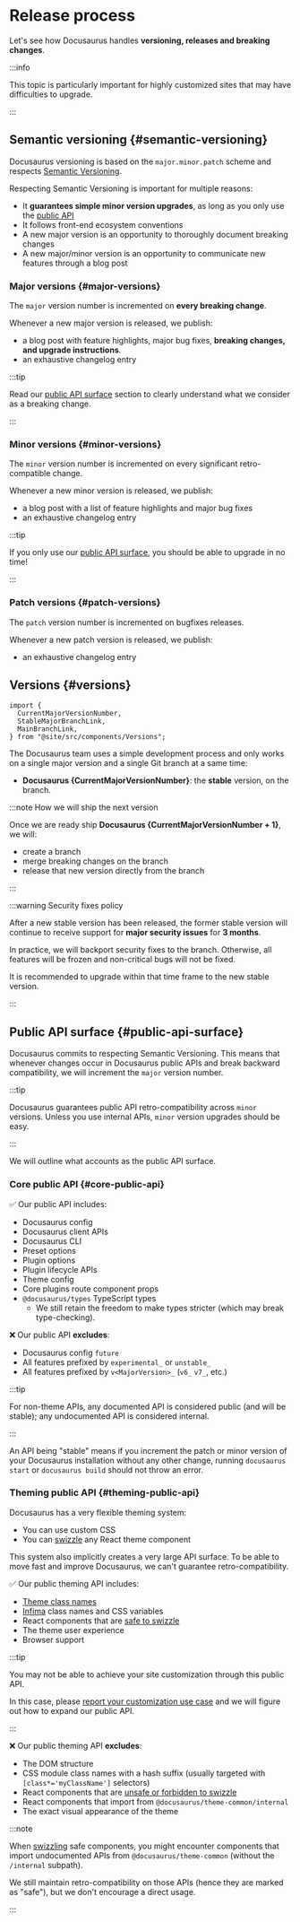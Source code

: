 # Release process

Let's see how Docusaurus handles **versioning, releases and breaking changes**.

:::info

This topic is particularly important for highly customized sites that may have difficulties to upgrade.

:::

## Semantic versioning {#semantic-versioning}

Docusaurus versioning is based on the `major.minor.patch` scheme and respects [Semantic Versioning](https://semver.org/).

Respecting Semantic Versioning is important for multiple reasons:

- It **guarantees simple minor version upgrades**, as long as you only use the [public API](/community/release-process#public-api-surface)
- It follows front-end ecosystem conventions
- A new major version is an opportunity to thoroughly document breaking changes
- A new major/minor version is an opportunity to communicate new features through a blog post

### Major versions {#major-versions}

The `major` version number is incremented on **every breaking change**.

Whenever a new major version is released, we publish:

- a blog post with feature highlights, major bug fixes, **breaking changes, and upgrade instructions**.
- an exhaustive changelog entry

:::tip

Read our [public API surface](#public-api-surface) section to clearly understand what we consider as a breaking change.

:::

### Minor versions {#minor-versions}

The `minor` version number is incremented on every significant retro-compatible change.

Whenever a new minor version is released, we publish:

- a blog post with a list of feature highlights and major bug fixes
- an exhaustive changelog entry

:::tip

If you only use our [public API surface](#public-api-surface), you should be able to upgrade in no time!

:::

### Patch versions {#patch-versions}

The `patch` version number is incremented on bugfixes releases.

Whenever a new patch version is released, we publish:

- an exhaustive changelog entry

## Versions {#versions}

```mdx-code-block
import {
  CurrentMajorVersionNumber,
  StableMajorBranchLink,
  MainBranchLink,
} from "@site/src/components/Versions";
```

The Docusaurus team uses a simple development process and only works on a single major version and a single Git branch at a same time:

- **Docusaurus {CurrentMajorVersionNumber}**: the **stable** version, on the <MainBranchLink/> branch.

:::note How we will ship the next version

Once we are ready ship **Docusaurus {CurrentMajorVersionNumber + 1}**, we will:

- create a <StableMajorBranchLink/> branch
- merge breaking changes on the <MainBranchLink/> branch
- release that new version directly from the <MainBranchLink/> branch

:::

:::warning Security fixes policy

After a new stable version has been released, the former stable version will continue to receive support for **major security issues** for **3 months**.

In practice, we will backport security fixes to the <StableMajorBranchLink/> branch. Otherwise, all features will be frozen and non-critical bugs will not be fixed.

It is recommended to upgrade within that time frame to the new stable version.

:::

## Public API surface {#public-api-surface}

Docusaurus commits to respecting Semantic Versioning. This means that whenever changes occur in Docusaurus public APIs and break backward compatibility, we will increment the `major` version number.

:::tip

Docusaurus guarantees public API retro-compatibility across `minor` versions. Unless you use internal APIs, `minor` version upgrades should be easy.

:::

We will outline what accounts as the public API surface.

### Core public API {#core-public-api}

✅ Our public API includes:

- Docusaurus config
- Docusaurus client APIs
- Docusaurus CLI
- Preset options
- Plugin options
- Plugin lifecycle APIs
- Theme config
- Core plugins route component props
- `@docusaurus/types` TypeScript types
  - We still retain the freedom to make types stricter (which may break type-checking).

❌ Our public API **excludes**:

- Docusaurus config `future`
- All features prefixed by `experimental_` or `unstable_`
- All features prefixed by `v<MajorVersion>_` (`v6_` `v7_`, etc.)

:::tip

For non-theme APIs, any documented API is considered public (and will be stable); any undocumented API is considered internal.

:::

An API being "stable" means if you increment the patch or minor version of your Docusaurus installation without any other change, running `docusaurus start` or `docusaurus build` should not throw an error.

### Theming public API {#theming-public-api}

Docusaurus has a very flexible theming system:

- You can use custom CSS
- You can [swizzle](/docs/swizzling) any React theme component

This system also implicitly creates a very large API surface. To be able to move fast and improve Docusaurus, we can't guarantee retro-compatibility.

✅ Our public theming API includes:

- [Theme class names](/docs/styling-layout#theme-class-names)
- [Infima](/docs/styling-layout#styling-your-site-with-infima) class names and CSS variables
- React components that are [safe to swizzle](/docs/swizzling#what-is-safe-to-swizzle)
- The theme user experience
- Browser support

:::tip

You may not be able to achieve your site customization through this public API.

In this case, please [report your customization use case](https://github.com/facebook/docusaurus/discussions/5468) and we will figure out how to expand our public API.

:::

❌ Our public theming API **excludes**:

- The DOM structure
- CSS module class names with a hash suffix (usually targeted with `[class*='myClassName']` selectors)
- React components that are [unsafe or forbidden to swizzle](/docs/swizzling#what-is-safe-to-swizzle)
- React components that import from `@docusaurus/theme-common/internal`
- The exact visual appearance of the theme

:::note

When [swizzling](/docs/swizzling) safe components, you might encounter components that import undocumented APIs from `@docusaurus/theme-common` (without the `/internal` subpath).

We still maintain retro-compatibility on those APIs (hence they are marked as "safe"), but we don't encourage a direct usage.

:::
